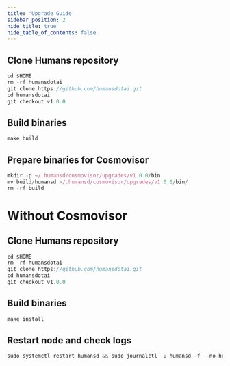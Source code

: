 ```yaml
---
title: 'Upgrade Guide'
sidebar_position: 2
hide_title: true
hide_table_of_contents: false
---
```



<PageTitle
  iconUrl="img/humans-icon.svg"
  title="Humans Upgrade Guide"
  chainId="humans_1089-1"
  version="v1.0.0"
/>

## Clone Humans repository

```js
cd $HOME
rm -rf humansdotai
git clone https://github.com/humansdotai.git
cd humansdotai
git checkout v1.0.0
```

## Build binaries

```js
make build
```

## Prepare binaries for Cosmovisor

```js
mkdir -p ~/.humansd/cosmovisor/upgrades/v1.0.0/bin
mv build/humansd ~/.humansd/cosmovisor/upgrades/v1.0.0/bin/
rm -rf build
```

# Without Cosmovisor

## Clone Humans repository

```js
cd $HOME
rm -rf humansdotai
git clone https://github.com/humansdotai.git
cd humansdotai
git checkout v1.0.0
```

## Build binaries

```js
make install
```

## Restart node and check logs

```js
sudo systemctl restart humansd && sudo journalctl -u humansd -f --no-hostname -o cat
```
